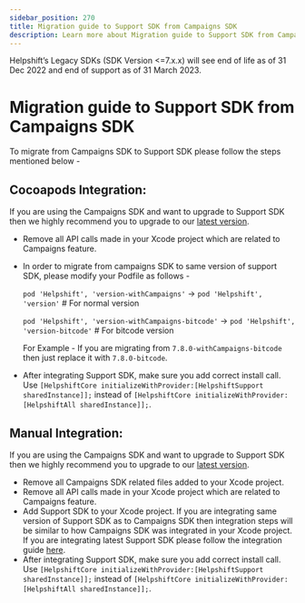 ```yaml
---
sidebar_position: 270
title: Migration guide to Support SDK from Campaigns SDK
description: Learn more about Migration guide to Support SDK from Campaigns SDK
---
```





<Admonition type="danger" title="Important">

Helpshift’s Legacy SDKs (SDK Version <=7.x.x) will see end of life as of 31 Dec 2022 and end of support as of 31 March 2023.

</Admonition>


# Migration guide to Support SDK from Campaigns SDK

To migrate from Campaigns SDK to Support SDK please follow the steps mentioned below -

## Cocoapods Integration:


<Admonition type="info" title="Note">

If you are using the Campaigns SDK and want to upgrade to Support SDK then we highly recommend you to upgrade to our [latest version](https://developers.helpshift.com/ios/getting-started#cocoapods).

</Admonition>


* Remove all API calls made in your Xcode project which are related to Campaigns feature.
* In order to migrate from campaigns SDK to same version of support SDK, please modify your Podfile as follows -
    
    `pod 'Helpshift', 'version-withCampaigns'` → `pod 'Helpshift', 'version'`  # For normal version 
    
    `pod 'Helpshift', 'version-withCampaigns-bitcode'`  →  `pod 'Helpshift', 'version-bitcode'`  # For bitcode version
    
    For Example - If you are migrating from `7.8.0-withCampaigns-bitcode` then just replace it with `7.8.0-bitcode`.

* After integrating Support SDK, make sure you add correct install call. Use `[HelpshiftCore initializeWithProvider:[HelpshiftSupport sharedInstance]];` instead of `[HelpshiftCore initializeWithProvider:[HelpshiftAll sharedInstance]];`.

## Manual Integration:


<Admonition type="info" title="Note">

If you are using the Campaigns SDK and want to upgrade to Support SDK then we highly recommend you to upgrade to our [latest version](https://developers.helpshift.com/ios/getting-started#manual-integration).

</Admonition>


* Remove all Campaigns SDK related files added to your Xcode project.
* Remove all API calls made in your Xcode project which are related to Campaigns feature.
* Add Support SDK to your Xcode project. If you are integrating same version of Support SDK as to Campaigns SDK then integration steps will be similar to how Campaigns SDK was integrated in your Xcode project. If you are integrating latest Support SDK please follow the integration guide [here](https://developers.helpshift.com/ios/getting-started#manual-integration).
* After integrating Support SDK, make sure you add correct install call. Use `[HelpshiftCore initializeWithProvider:[HelpshiftSupport sharedInstance]];` instead of `[HelpshiftCore initializeWithProvider:[HelpshiftAll sharedInstance]];`.
